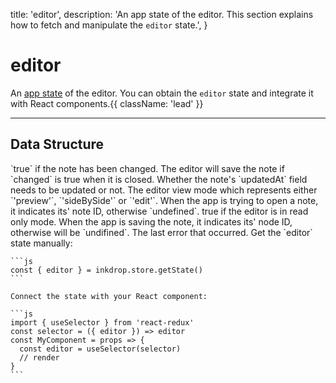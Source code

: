   title: 'editor',
  description: 'An app state of the editor. This section explains how to fetch and manipulate the `editor` state.',
}

# editor

An [app state](/guides/flux-architecture) of the editor.
You can obtain the `editor` state and integrate it with React components.{{ className: 'lead' }}


---

## Data Structure

<Row>
  <Col>
    <Properties>
      <Property name="changed" type="boolean">
        `true` if the note has been changed. 
        The editor will save the note if `changed` is true when it is closed.
      </Property>
      <Property name="needsUpdatingDate" type="boolean | undefined">
        Whether the note's `updatedAt` field needs to be updated or not.
      </Property>
      <Property name="viewMode" type="preview | sideBySide | edit">
        The editor view mode which represents either `'preview'`, `'sideBySide'` or `'edit'`.
      </Property>
      <Property name="openingNoteId" type="string | undefined">
        When the app is trying to open a note, it indicates its' note ID, otherwise `undefined`.
      </Property>
      <Property name="readOnly" type="boolean | undefined">
        true if the editor is in read only mode.
      </Property>
      <Property name="savingNoteId" type="string | undefined">
        When the app is saving the note, it indicates its' node ID, otherwise will be `undifined`.
      </Property>
      <Property name="lastError" type="AssistiveError | null">
        The last error that occurred.
      </Property>   
    </Properties>
  </Col>
  <Col sticky>
    Get the `editor` state manually:

    ```js
    const { editor } = inkdrop.store.getState()
    ```

    Connect the state with your React component:

    ```js
    import { useSelector } from 'react-redux'
    const selector = ({ editor }) => editor
    const MyComponent = props => {
      const editor = useSelector(selector)
      // render
    }
    ```
  </Col>
</Row>
